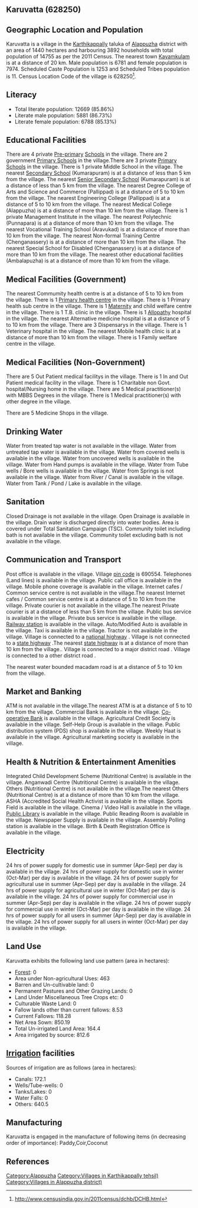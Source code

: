 {{Infobox settlement
| name=Karuvatta
| native_name=
| native_name_lang=
| other_name=
| nickname=
| settlement_type=Village
| image_skyline=
| image_alt=
| image_caption=
| pushpin_map=India Kerala
| pushpin_label_position=right
| pushpin_map_alt=
| pushpin_map_caption=Location in Kerala, India
| latd=
| latm=
| lats=
| latNS=
| longd=
| longm=
| longs=
| longEW=
| coordinates_display=inline,title
| subdivision_type=Country
| subdivision_name={{flag|India}}
| subdivision_type1=[[States and territories of India|State]]
| subdivision_name1=Kerala 
| subdivision_type2=[[List of districts of India|District]]
| subdivision_name2=Alappuzha
| subdivision_type3=Tahsil
| subdivision_name3=Karthikappally
| website=
| established_title=<!-- Established -->
| established_date=
| founder=
| named_for=
| government_type=
| governing_body=
| unit_pref=Metric=
| area_footnotes=
| area_rank=
| area_total_km2=14.40
| elevation_footnotes=
| elevation_m=
| population_total=14755
| population_as_of=2011
| population_rank=
| population_density_km2=1024
| population_demonym=
| population_footnotes=
| demographics_type1=Languages
| demographics1_title1=Official
| demographics1_info1=[[Malayalam language|Malayalam]]
| timezone1=[[Indian Standard Time|IST]]
| utc_offset1==+5:30
| postal_code_type=[[Postal Index Number|PIN]]
| postal_code=690554
| area_code_type=Telephone code
| area_code=
| registration_plate=
| blank1_name_sec1=Nearest city
| blank1_info_sec1=[[Kayamkulam]]
| blank2_name_sec1=[[Human sex ratio|Sex ratio]]
| blank2_info_sec1=1175 [[male|♂]]/[[female|♀]]
| blank3_name_sec1=Literacy
| blank3_info_sec1=85.86%
| blank1_name_sec2=[[2011 Census of India|2011 census]] code
| blank1_info_sec2=628250
| footnotes=
}}

== Karuvatta (628250) ==

== Geographic Location and Population ==

Karuvatta is a village in the [[Karthikappally]] taluka of [[Alappuzha]] district with an area of 1440 hectares and harbouring 3892 households with total population of 14755 as per the 2011 Census. The nearest town [[Kayamkulam]] is at a distance of 20 km. Male population is 6781 and female population is 7974. Scheduled Caste Population is 1253 and Scheduled Tribes population is 11. Census Location Code of the village is 628250<ref>http://www.censusindia.gov.in/2011census/dchb/DCHB.html</ref>.


== Literacy ==  
* Total literate population: 12669 (85.86%)
* Literate male population: 5881 (86.73%)
* Literate female population: 6788 (85.13%)


== Educational Facilities ==  
There are 4 private [[Pre-primary]] [[School]]s in the village.
There are 2 government [[Primary School]]s in the village.There are 3 private [[Primary School]]s in the village.
There is 1 private Middle School in the village.
The nearest [[Secondary School]] (Kumarapuram) is at a distance of less than 5 km from the village.
The nearest [[Senior Secondary School]] (Kumarapuram) is at a distance of less than 5 km from the village.
The nearest Degree College of Arts and Science and Commerce (Pallippad) is at a distance of 5 to 10 km from the village.
The nearest Engineering College (Pallippad) is at a distance of 5 to 10 km from the village.
The nearest Medical College (Alappuzha) is at a distance of more than 10 km from the village.
There is 1 private Management Institute in the village.
The nearest Polytechnic (Punnapara) is at a distance of more than 10 km from the village.
The nearest Vocational Training School (Aravukad) is at a distance of more than 10 km from the village.
The nearest Non-formal Training Centre (Chenganassery) is at a distance of more than 10 km from the village.
The nearest Special School for Disabled (Chenganassery) is at a distance of more than 10 km from the village.
The nearest other educational facilities (Ambalapuzha) is at a distance of more than 10 km from the village.


== Medical Facilities (Government) ==
The nearest Commumity health centre is at a distance of 5 to 10 km from the village.
There is 1 [[Primary health centre]] in the village.
There is 1 Primary health sub centre in the village.
There is 1 [[Maternity]] and child welfare centre in the village.
There is 1 T.B. clinic in the village.
There is 1 [[Allopathy]] hospital in the village.
The nearest Alternative medicine hospital is at a distance of 5 to 10 km from the village.
There are 3 Dispensarys in the village.
There is 1 Veterinary hospital in the village.
The nearest Mobile health clinic is at a distance of more than 10 km from the village.
There is 1 Family welfare centre in the village.


== Medical Facilities (Non-Government) ==
There are 5 Out Patient medical facilitys in the village.
There is 1 In and Out Patient medical facility in the village.
There is 1 Charitable non Govt. hospital/Nursing home in the village.
There are 5 Medical practitioner(s) with MBBS Degrees in the village.
There is 1 Medical practitioner(s) with other degree in the village.


There are 5 Medicine Shops in the village.



== Drinking Water ==
Water from treated tap water is not available in the village.
Water from untreated tap water is available in the village.
Water from covered wells is available in the village.
Water from uncovered wells is available in the village.
Water from Hand pumps is available in the village.
Water from Tube wells / Bore wells is available in the village.
Water from Springs is not available in the village.
Water from River / Canal is available in the village.
Water from Tank / Pond / Lake is available in the village.


== Sanitation ==
Closed Drainage is not available in the village.
Open Drainage is available in the village.
Drain water is discharged directly into water bodies.
Area is covered under Total Sanitation Campaign (TSC).
Community toilet including bath is not available in the village.
Community toilet excluding bath is not available in the village.


== Communication and Transport ==
Post office is available in the village.
Village [[pin code]] is 690554.
Telephones (Land lines) is available in the village.
Public call office is available in the village.
Mobile phone coverage is available in the village.
Internet cafes / Common service centre is not available in the village.The nearest Internet cafes / Common service centre is at a distance of 5 to 10 km from the village.
Private courier is not available in the village.The nearest Private courier is at a distance of less than 5 km from the village.
Public bus service is available in the village.
Private bus service is available in the village.
[[Railway station]] is available in the village.
Auto/Modified Auto is available in the village.
Taxi is available in the village.
Tractor is not available in the village.
Village is connected to a [[national highway]]  .
Village is not connected to a [[state highway]] .The nearest [[state highway]] is at a distance of more than 10 km from the village..
Village is connected to a major district road    .
Village is connected to a other district road  .


The nearest water bounded macadam road is at a distance of 5 to 10 km from the village.




== Market and Banking ==
ATM is not available in the village.The nearest ATM is at a distance of 5 to 10 km from the village.
Commercial Bank is available in the village.
[[Co-operative Bank]] is available in the village.
Agricultural Credit Society is available in the village.
Self-Help Group is available in the village.
Public distribution system (PDS) shop is available in the village.
Weekly Haat is available in the village.
Agricultural marketing society is available in the village.


== Health & Nutrition & Entertainment Amenities ==
Integrated Child Development Scheme (Nutritional Centre) is available in the village.
Anganwadi Centre (Nutritional Centre) is available in the village.
Others (Nutritional Centre) is not available in the village.The nearest Others (Nutritional Centre) is at a distance of more than 10 km from the village.
ASHA (Accredited Social Health Activist is available in the village.
Sports Field is available in the village.
Cinema / Video Hall is available in the village.
[[Public Library]] is available in the village.
Public Reading Room is available in the village.
Newspaper Supply is available in the village.
Assembly Polling station is available in the village.
Birth & Death Registration Office is available in the village.


== Electricity ==
24 hrs of power supply for domestic use in summer (Apr-Sep) per day is available in the village.
24 hrs of power supply for domestic use in winter (Oct-Mar) per day is available in the village.
24 hrs of power supply for agricultural use in summer (Apr-Sep) per day is available in the village.
24 hrs of power supply for agricultural use in winter (Oct-Mar) per day is available in the village.
24 hrs of power supply for commercial use in summer (Apr-Sep) per day is available in the village.
24 hrs of power supply for commercial use in winter (Oct-Mar) per day is available in the village.
24 hrs of power supply for all users in summer (Apr-Sep) per day is available in the village.
24 hrs of power supply for all users in winter (Oct-Mar) per day is available in the village.


== Land Use ==
Karuvatta exhibits the following land use pattern (area in hectares):
* [[Forest]]: 0
* Area under Non-agricultural Uses: 463
* Barren and Un-cultivable land: 0
* Permanent Pastures and Other Grazing Lands: 0
* Land Under Miscellaneous Tree Crops etc: 0
* Culturable Waste Land: 0
* Fallow lands other than current fallows: 8.53
* Current Fallows: 118.28
* Net Area Sown: 850.19
* Total Un-irrigated Land Area: 164.4
* Area irrigated by source: 812.6


== [[Irrigation]] facilities ==
Sources of irrigation are as follows (area in hectares):
* Canals: 172.1
* Wells/Tube-wells: 0
* Tanks/Lakes: 0
* Water Falls: 0
* Others: 640.5


== Manufacturing ==
Karuvatta is engaged in the manufacture of following items (in decreasing order of importance): Paddy,Coir,Coconut


[[Category:Alappuzha]]
[[Category:Villages in Karthikappally tehsil)]]
[[Category:Villages in Alappuzha district)]]


== References ==
{{Reflist}}



